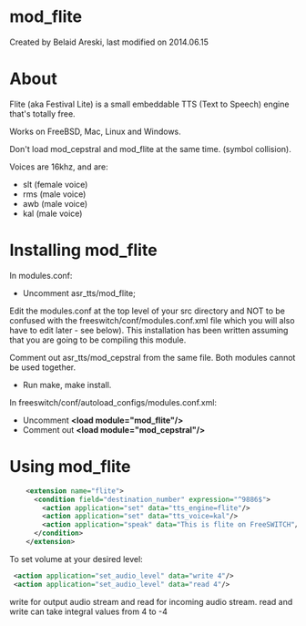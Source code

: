 
# mod_flite 

 Created by  Belaid Areski, last modified on 2014.06.15

# About

Flite (aka Festival Lite) is a small embeddable TTS (Text to Speech) engine that's totally free.

Works on FreeBSD, Mac, Linux and Windows.

Don't load mod\_cepstral and mod\_flite at the same time. (symbol collision).

Voices are 16khz, and are:

* slt (female voice)
* rms (male voice)
* awb (male voice)
* kal (male voice)

# Installing mod_flite

In modules.conf:

* Uncomment asr\_tts/mod\_flite;

Edit the modules.conf at the top level of your src directory and NOT to be confused with the freeswitch/conf/modules.conf.xml file which you will also have to edit later - see below). This installation has been written assuming that you are going to be compiling this module.

Comment out asr\_tts/mod\_cepstral from the same file. Both modules cannot be used together.

* Run make, make install.

In freeswitch/conf/autoload\_configs/modules.conf.xml:

* Uncomment **&lt;load module="mod\_flite"/>**
* Comment out **&lt;load module="mod\_cepstral"/>**

# Using mod_flite

```xml
    <extension name="flite">
      <condition field="destination_number" expression="^9886$">
        <action application="set" data="tts_engine=flite"/>
        <action application="set" data="tts_voice=kal"/>
        <action application="speak" data="This is flite on FreeSWITCH"/>
      </condition>
    </extension>
```

To set volume at your desired level:

```xml
 <action application="set_audio_level" data="write 4"/>
 <action application="set_audio_level" data="read 4"/>
```

write for output audio stream and read for incoming audio stream. read and write can take integral values from 4 to -4


